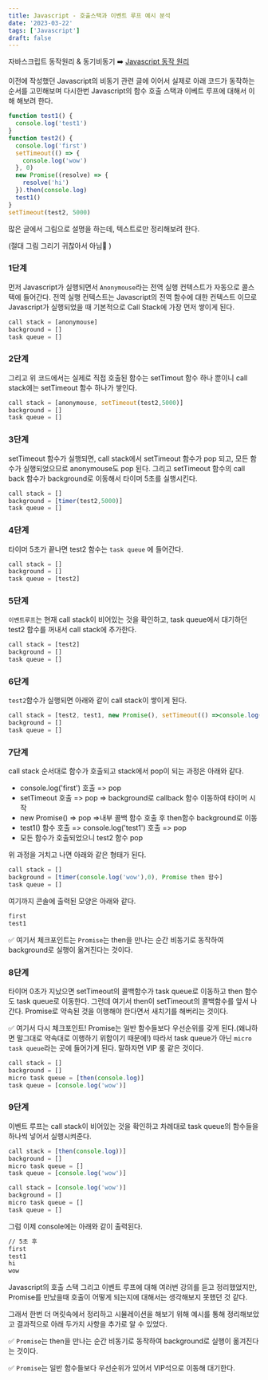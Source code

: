```yaml
---
title: Javascript - 호출스택과 이벤트 루프 예시 분석
date: '2023-03-22'
tags: ['Javascript']
draft: false
---
```


자바스크립트 동작원리 & 동기비동기 ➡️ [Javascript 동작 원리](https://june-dev.vercel.app/blog/javascript/async)

이전에 작성했던 Javascript의 비동기 관련 글에 이어서 실제로 아래 코드가 동작하는 순서를 고민해보며 다시한번 Javascript의 함수 호출 스택과 이베트 루프에 대해서 이해 해보려 한다.

```javascript
function test1() {
  console.log('test1')
}
function test2() {
  console.log('first')
  setTimeout(() => {
    console.log('wow')
  }, 0)
  new Promise((resolve) => {
    resolve('hi')
  }).then(console.log)
  test1()
}
setTimeout(test2, 5000)
```

많은 글에서 그림으로 설명을 하는데, 텍스트로만 정리해보려 한다.

(절대 그림 그리기 귀찮아서 아님🥲 )

### 1단계

먼저 Javascript가 실행되면서 `Anonymouse`라는 전역 실행 컨텍스트가 자동으로 콜스택에 들어간다. 전역 실행 컨텍스트는 Javascript의 전역 함수에 대한 컨텍스트 이므로 Javascript가 실행되었을 때 기본적으로 Call Stack에 가장 먼저 쌓이게 된다.

```javascript
call stack = [anonymouse]
background = []
task queue = []
```

### 2단계

그리고 위 코드에서는 실제로 직접 호출된 함수는 setTimout 함수 하나 뿐이니 call stack에는 setTimeout 함수 하나가 쌓인다.

```javascript
call stack = [anonymouse, setTimeout(test2,5000)]
background = []
task queue = []
```

### 3단계

setTimeout 함수가 실행되면, call stack에서 setTimeout 함수가 pop 되고, 모든 함수가 실행되었으므로 anonymouse도 pop 된다. 그리고 setTimeout 함수의 call back 함수가 background로 이동해서 타이머 5초를 실행시킨다.

```javascript
call stack = []
background = [timer(test2,5000)]
task queue = []
```

### 4단계

타이머 5초가 끝나면 test2 함수는 `task queue` 에 들어간다.

```javascript
call stack = []
background = []
task queue = [test2]
```

### 5단계

`이벤트루프`는 현재 call stack이 비어있는 것을 확인하고, task queue에서 대기하던 test2 함수를 꺼내서 call stack에 추가한다.

```javascript
call stack = [test2]
background = []
task queue = []
```

### 6단계

`test2`함수가 실행되면 아래와 같이 call stack이 쌓이게 된다.

```javascript
call stack = [test2, test1, new Promise(), setTimeout(() =>console.log('wow'),0), console.log('first')]
background = []
task queue = []
```

### 7단계

call stack 순서대로 함수가 호출되고 stack에서 pop이 되는 과정은 아래와 같다.

- console.log('first') 호출 => pop
- setTimeout 호출 => pop => background로 callback 함수 이동하여 타이머 시작
- new Promise() => pop =>내부 콜백 함수 호출 후 then함수 background로 이동
- test1() 함수 호출 => console.log('test1') 호출 => pop
- 모든 함수가 호출되었으니 test2 함수 pop

위 과정을 거치고 나면 아래와 같은 형태가 된다.

```javascript
call stack = []
background = [timer(console.log('wow'),0), Promise then 함수]
task queue = []
```

여기까지 콘솔에 출력된 모양은 아래와 같다.

```bash
first
test1
```

✅ 여기서 체크포인트는 `Promise`는 then을 만나는 순간 비동기로 동작하여 background로 실행이 옮겨진다는 것이다.

### 8단계

타이머 0초가 지났으면 setTimeout의 콜백함수가 task queue로 이동하고 then 함수도 task queue로 이동한다. 그런데 여기서 then이 setTimeout의 콜백함수를 앞서 나간다. Promise로 약속된 것을 이행해야 한다면서 새치기를 해버리는 것이다.

✅ 여기서 다시 체크포인트! Promise는 일반 함수들보다 우선순위를 갖게 된다.(왜냐하면 말그대로 약속대로 이행하기 위함이기 때문에!) 따라서 task queue가 아닌 `micro task queue`라는 곳에 들어가게 된다. 말하자면 VIP 룸 같은 것이다.

```javascript
call stack = []
background = []
micro task queue = [then(console.log)]
task queue = [console.log('wow')]
```

### 9단계

이벤트 루프는 call stack이 비어있는 것을 확인하고 차례대로 task queue의 함수들을 하나씩 넣어서 실행시켜준다.

```javascript
call stack = [then(console.log))]
background = []
micro task queue = []
task queue = [console.log('wow')]
```

```javascript
call stack = [console.log('wow')]
background = []
micro task queue = []
task queue = []
```

그럼 이제 console에는 아래와 같이 출력된다.

```bash
// 5초 후
first
test1
hi
wow
```

Javascript의 호출 스택 그리고 이벤트 루프에 대해 여러번 강의를 듣고 정리했었지만, Promise를 만났을때 호출이 어떻게 되는지에 대해서는 생각해보지 못했던 것 같다.

그래서 한번 더 머릿속에서 정리하고 시뮬레이션을 해보기 위해 예시를 통해 정리해보았고 결과적으로 아래 두가지 사항을 추가로 알 수 있었다.

✅ `Promise`는 then을 만나는 순간 비동기로 동작하여 background로 실행이 옮겨진다는 것이다.

✅ `Promise`는 일반 함수들보다 우선순위가 있어서 VIP석으로 이동해 대기한다.
